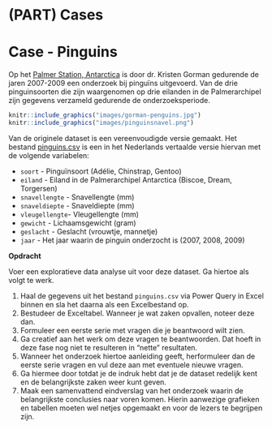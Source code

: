# (PART) Cases {-}

# Case - Pinguins {#case-pinguins}

Op het [Palmer Station, Antarctica](https://pal.lternet.edu/) is door dr. Kristen Gorman gedurende de jaren 2007-2009 een onderzoek bij pinguïns uitgevoerd. Van de drie pinguinsoorten die zijn waargenomen op drie eilanden in de Palmerarchipel zijn gegevens verzameld gedurende de onderzoeksperiode.

```r
knitr::include_graphics("images/gorman-penguins.jpg")
knitr::include_graphics("images/pinguinsnavel.png")
```

:::{.data}
Van de originele dataset is een vereenvoudigde versie gemaakt. Het bestand [pinguins.csv](data/pinguins.csv) is een in het Nederlands vertaalde versie hiervan met de volgende variabelen:

+ `soort` - Pinguïnsoort (Adélie, Chinstrap, Gentoo)
+ `eiland` - Eiland in de Palmerarchipel Antarctica (Biscoe, Dream, Torgersen)
+ `snavellengte` - Snavellengte (mm)
+ `snaveldiepte` - Snaveldiepte (mm)
+ `vleugellengte`- Vleugellengte (mm)
+ `gewicht` - Lichaamsgewicht (gram)
+ `geslacht` - Geslacht (vrouwtje, mannetje)
+ `jaar` - Het jaar waarin de pinguin onderzocht is (2007, 2008, 2009)
:::

**Opdracht**

Voer een exploratieve data analyse uit voor deze dataset. Ga hiertoe als volgt te werk.

1. Haal de gegevens uit het bestand `pinguins.csv` via Power Query in Excel binnen en sla het daarna als een Excelbestand op.
2. Bestudeer de Exceltabel. Wanneer je wat zaken opvallen, noteer deze dan.
3. Formuleer een eerste serie met vragen die je beantwoord wilt zien.
4. Ga creatief aan het werk om deze vragen te beantwoorden. Dat hoeft in deze fase nog niet te resulteren in "nette" resultaten.
5. Wanneer het onderzoek hiertoe aanleiding geeft, herformuleer dan de eerste serie vragen en vul deze aan met eventuele nieuwe vragen.
6. Ga hiermee door totdat je de indruk hebt dat je de dataset redelijk kent en de belangrijkste zaken weer kunt geven.
7. Maak een samenvattend eindverslag van het onderzoek waarin de belangrijkste conclusies naar voren komen. Hierin aanwezige grafieken en tabellen moeten wel netjes opgemaakt en voor de lezers te begrijpen zijn.
